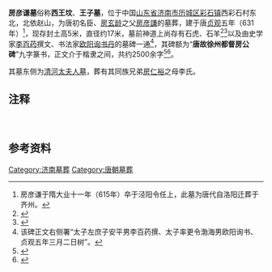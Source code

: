{{文物保护单位
| 级别 = 省级
| 省区市 = 山东省
| 图片 = 
| 名称 = 房彦谦墓
| 编号 = 1-116
| 分类 = 古墓葬
| 时代 = [[唐朝|唐]]（631年）
| 所在 = [[济南市|济南市]][[历城区|历城区]][[彩石镇|彩石镇]]
| 登录 = 1977年12月
}}

'''房彦谦墓'''俗称'''西王坟'''、'''王子墓'''，位于中国[[山东省|山东省]][[济南市|济南市]][[历城区|历城区]][[彩石镇|彩石镇]]西彩石村东北，北依赵山，为唐初名臣、[[房玄龄|房玄龄]]之父[[房彦謙|房彦謙]]的墓葬，建于唐[[貞觀_(唐朝)|贞观]]五年（631年）<ref group="注">房彦谦于隋大业十一年（615年）卒于泾阳令任上，此墓为唐代自洛阳迁葬于齐州。</ref>，现存封土高5米，直径约17米，墓前神道上尚存有石虎、石羊<ref>{{cite web|url=http://www.lcqq.gov.cn/show.asp?newsid=120&typeid=83&sortid=28|title=《房彦谦墓》|accessdate=2010-08-15|work=|publisher=历城区情网|archive-date=2014-10-24|archive-url=https://web.archive.org/web/20141024065554/http://www.lcqq.gov.cn/show.asp?newsid=120&typeid=83&sortid=28|dead-url=yes}}</ref><ref>{{cite web|url=http://www.jinan.gov.cn/art/2005/8/26/art_772_85221.html|title=《房彦谦墓》|accessdate=2010-08-15|work=|publisher=济南政府网|deadurl=yes|archiveurl=https://web.archive.org/web/20091013133616/http://www.jinan.gov.cn/art/2005/8/26/art_772_85221.html|archivedate=2009-10-13}}</ref>以及由史学家[[李百药|李百药]]撰文、书法家[[欧阳询|欧阳询]][[书丹|书丹]]的墓碑一通<ref group="注">该碑正文右侧署“太子左庶子安平男李百药撰、太子率更令渤海男欧阳询书、贞观五年三月二日树”。</ref>，其碑额为“'''唐故徐州都督房公碑'''”九字篆书，正文介于楷隶之间，共约2500余字<ref>{{cite web|url=http://www.qlwb.com.cn/display.asp?id=261265|title=《赵山之阳的唐代房彦谦碑》|accessdate=2010-08-15|work=李秉楹|publisher=齐鲁晚报}}{{dead link|date=2018年3月 |bot=InternetArchiveBot |fix-attempted=yes }}</ref><ref>{{cite web|url=http://www.licheng.gov.cn/publish/portal0/tab230/info6010.htm|title=《历城赵山之阳的房彦谦碑》|accessdate=2010-08-15|work=王春贵、李秉楹|publisher=历城政府网|archive-date=2014-10-18|archive-url=https://web.archive.org/web/20141018041112/http://www.licheng.gov.cn/publish/portal0/tab230/info6010.htm|dead-url=no}}</ref>。

其墓东侧为[[清河太夫人墓|清河太夫人墓]]，葬有其同族兄弟[[房仁裕|房仁裕]]之母李氏。

== 注释 ==
{{reflist|group="注"|2}}　
== 参考资料 ==
{{reflist|2}}
{{shandong-stub}}
{{济南市境内的山东省文物保护单位}}
[[Category:济南墓葬|Category:济南墓葬]]
[[Category:唐朝墓葬|Category:唐朝墓葬]]